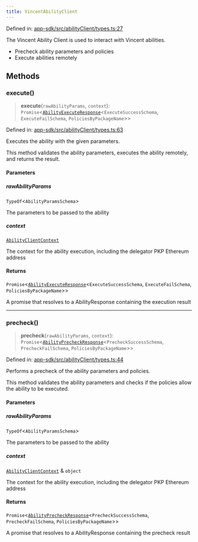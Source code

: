 ```yaml
---
title: VincentAbilityClient
---
```


Defined in: [app-sdk/src/abilityClient/types.ts:27](https://github.com/LIT-Protocol/Vincent/blob/24971b3553e0b3a0f81730455f8a1892791091ad/packages/libs/app-sdk/src/abilityClient/types.ts#L27)

The Vincent Ability Client is used to interact with Vincent abilities.

- Precheck ability parameters and policies
- Execute abilities remotely

## Methods

### execute()

> **execute**(`rawAbilityParams`, `context`): `Promise`\<[`AbilityExecuteResponse`](/api-reference/app-sdk/abilityClient/type-aliases/AbilityExecuteResponse)\<`ExecuteSuccessSchema`, `ExecuteFailSchema`, `PoliciesByPackageName`\>\>

Defined in: [app-sdk/src/abilityClient/types.ts:63](https://github.com/LIT-Protocol/Vincent/blob/24971b3553e0b3a0f81730455f8a1892791091ad/packages/libs/app-sdk/src/abilityClient/types.ts#L63)

Executes the ability with the given parameters.

This method validates the ability parameters, executes the ability remotely, and returns the result.

#### Parameters

##### rawAbilityParams

`TypeOf`\<`AbilityParamsSchema`\>

The parameters to be passed to the ability

##### context

[`AbilityClientContext`](./AbilityClientContext)

The context for the ability execution, including the delegator PKP Ethereum address

#### Returns

`Promise`\<[`AbilityExecuteResponse`](/api-reference/app-sdk/abilityClient/type-aliases/AbilityExecuteResponse)\<`ExecuteSuccessSchema`, `ExecuteFailSchema`, `PoliciesByPackageName`\>\>

A promise that resolves to a AbilityResponse containing the execution result

***

### precheck()

> **precheck**(`rawAbilityParams`, `context`): `Promise`\<[`AbilityPrecheckResponse`](/api-reference/app-sdk/abilityClient/type-aliases/AbilityPrecheckResponse)\<`PrecheckSuccessSchema`, `PrecheckFailSchema`, `PoliciesByPackageName`\>\>

Defined in: [app-sdk/src/abilityClient/types.ts:44](https://github.com/LIT-Protocol/Vincent/blob/24971b3553e0b3a0f81730455f8a1892791091ad/packages/libs/app-sdk/src/abilityClient/types.ts#L44)

Performs a precheck of the ability parameters and policies.

This method validates the ability parameters and checks if the policies allow the ability to be executed.

#### Parameters

##### rawAbilityParams

`TypeOf`\<`AbilityParamsSchema`\>

The parameters to be passed to the ability

##### context

[`AbilityClientContext`](./AbilityClientContext) & `object`

The context for the ability execution, including the delegator PKP Ethereum address

#### Returns

`Promise`\<[`AbilityPrecheckResponse`](/api-reference/app-sdk/abilityClient/type-aliases/AbilityPrecheckResponse)\<`PrecheckSuccessSchema`, `PrecheckFailSchema`, `PoliciesByPackageName`\>\>

A promise that resolves to a AbilityResponse containing the precheck result
